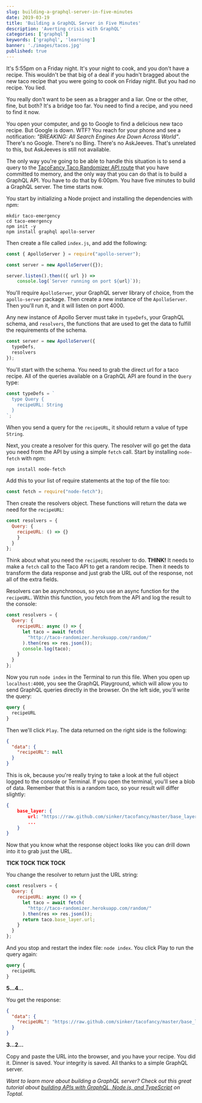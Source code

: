 ```yaml
---
slug: building-a-graphql-server-in-five-minutes
date: 2019-03-19
title: 'Building a GraphQL Server in Five Minutes'
description: 'Averting crisis with GraphQL'
categories: ['graphql']
keywords: ['graphql', 'learning']
banner: './images/tacos.jpg'
published: true
---
```

It's 5:55pm on a Friday night. It's your night to cook, and you don't have a recipe. This wouldn't be that big of a deal if you hadn't bragged about the new taco recipe that you were going to cook on Friday night. But you had no recipe. You lied.

You really don't want to be seen as a bragger and a liar. One or the other, fine, but both? It's a bridge too far. You need to find a recipe, and you need to find it now.

You open your computer, and go to Google to find a delicious new taco recipe. But Google is down. WTF? You reach for your phone and see a notification: _"BREAKING: All Search Engines Are Down Across World"_. There's no Google. There's no Bing. There's no AskJeeves. That's unrelated to this, but AskJeeves is still not available.

The only way you're going to be able to handle this situation is to send a query to the [TacoFancy Taco Randomizer API route](https://github.com/evz/tacofancy-api) that you have committed to memory, and the only way that you can do that is to build a GraphQL API. You have to do that by 6:00pm. You have five minutes to build a GraphQL server. The time starts now.

You start by initializing a Node project and installing the dependencies with npm:

```
mkdir taco-emergency
cd taco-emergency
npm init -y
npm install graphql apollo-server
```

Then create a file called `index.js`, and add the following:

```javascript
const { ApolloServer } = require("apollo-server");

const server = new ApolloServer({});

server.listen().then(({ url }) => 
    console.log(`Server running on port ${url}`));
```

You'll require `ApolloServer`, your GraphQL server library of choice, from the `apollo-server` package. Then create a new instance of the `ApolloServer`. Then you'll run it, and it will listen on port 4000.

Any new instance of Apollo Server must take in `typeDefs`, your GraphQL schema, and `resolvers`, the functions that are used to get the data to fulfill the requirements of the schema.

```javascript
const server = new ApolloServer({
  typeDefs,
  resolvers
});
```

You'll start with the schema. You need to grab the direct url for a taco recipe. All of the queries available on a GraphQL API are found in the `Query` type:

```javascript
const typeDefs = `
  type Query {
    recipeURL: String
  }
`;
```

When you send a query for the `recipeURL`, it should return a value of type `String`.

Next, you create a resolver for this query. The resolver will go get the data you need from the API by using a simple `fetch` call. Start by installing `node-fetch` with npm:

```
npm install node-fetch
```

Add this to your list of require statements at the top of the file too:

```javascript
const fetch = require("node-fetch");
```

Then create the resolvers object. These functions will return the data we need for the `recipeURL`:

```javascript
const resolvers = {
  Query: {
    recipeURL: () => {}
    }
  }
};
```

Think about what you need the `recipeURL` resolver to do. **THINK!** It needs to make a `fetch` call to the Taco API to get a random recipe. Then it needs to transform the data response and just grab the URL out of the response, not all of the extra fields.

Resolvers can be asynchronous, so you use an async function for the `recipeURL`. Within this function, you fetch from the API and log the result to the console:

```javascript
const resolvers = {
  Query: {
    recipeURL: async () => {
      let taco = await fetch(
        "http://taco-randomizer.herokuapp.com/random/"
      ).then(res => res.json());
      console.log(taco);
    }
  }
};
```

Now you run `node index` in the Terminal to run this file. When you open up `localhost:4000`, you see the GraphQL Playground, which will allow you to send GraphQL queries directly in the browser. On the left side, you'll write the query:

```graphql
query {
  recipeURL
}
```

Then we'll click `Play`. The data returned on the right side is the following:

```json
{
  "data": {
    "recipeURL": null
  }
}
```

This is ok, because you're really trying to take a look at the full object logged to the console or Terminal. If you open the terminal, you'll see a blob of data. Remember that this is a random taco, so your result will differ slightly:

```json
{
    base_layer: {
        url: "https://raw.github.com/sinker/tacofancy/master/base_layers/spaghetti_squash.md",
        ...
    }
}
```

Now that you know what the response object looks like you can drill down into it to grab just the URL.

**TICK TOCK TICK TOCK**

You change the resolver to return just the URL string:

```javascript
const resolvers = {
  Query: {
    recipeURL: async () => {
      let taco = await fetch(
        "http://taco-randomizer.herokuapp.com/random/"
      ).then(res => res.json());
      return taco.base_layer.url;
    }
  }
};
```

And you stop and restart the index file: `node index`. You click Play to run the query again:

```graphql
query {
  recipeURL
}
```

**5...4...**

You get the response:

```json
{
  "data": {
    "recipeURL": "https://raw.github.com/sinker/tacofancy/master/base_layers/bellpepper.md"
  }
}
```

**3...2...**

Copy and paste the URL into the browser, and you have your recipe. You did it. Dinner is saved. Your integrity is saved. All thanks to a simple GraphQL server.

*Want to learn more about building a GraphQL server? Check out this great tutorial about [building APIs with GraphQL, Node.js, and TypeScript](https://www.toptal.com/graphql/graphql-nodejs-api) on Toptal.*